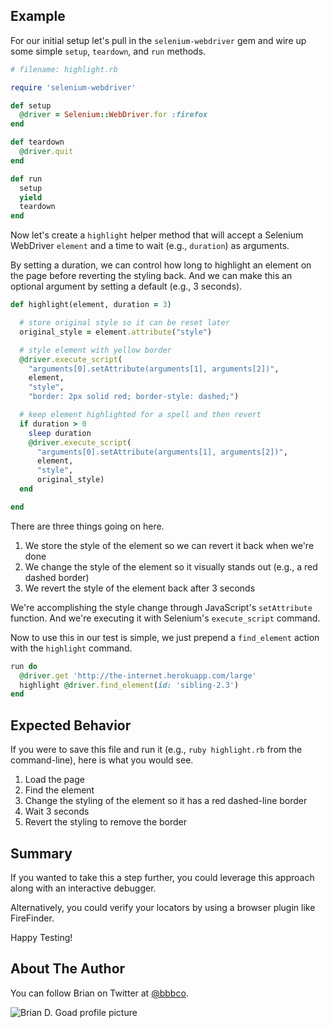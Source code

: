 ## Example

For our initial setup let's pull in the `selenium-webdriver` gem and wire up some simple `setup`, `teardown`, and `run` methods.

```ruby
# filename: highlight.rb

require 'selenium-webdriver'

def setup
  @driver = Selenium::WebDriver.for :firefox
end

def teardown
  @driver.quit
end

def run
  setup
  yield
  teardown
end
```

Now let's create a `highlight` helper method that will accept a Selenium WebDriver `element` and a time to wait (e.g., `duration`) as arguments.

By setting a duration, we can control how long to highlight an element on the page before reverting the styling back. And we can make this an optional argument by setting a default (e.g., 3 seconds).

```ruby
def highlight(element, duration = 3)

  # store original style so it can be reset later
  original_style = element.attribute("style")

  # style element with yellow border
  @driver.execute_script(
    "arguments[0].setAttribute(arguments[1], arguments[2])",
    element,
    "style",
    "border: 2px solid red; border-style: dashed;")

  # keep element highlighted for a spell and then revert
  if duration > 0
    sleep duration
    @driver.execute_script(
      "arguments[0].setAttribute(arguments[1], arguments[2])",
      element,
      "style",
      original_style)
  end

end
```

There are three things going on here.

1. We store the style of the element so we can revert it back when we're done
2. We change the style of the element so it visually stands out (e.g., a red dashed border)
3. We revert the style of the element back after 3 seconds

We're accomplishing the style change through JavaScript's `setAttribute` function. And we're executing it with Selenium's `execute_script` command.

Now to use this in our test is simple, we just prepend a `find_element` action with the `highlight` command.

```ruby
run do
  @driver.get 'http://the-internet.herokuapp.com/large'
  highlight @driver.find_element(id: 'sibling-2.3')
end
```


## Expected Behavior

If you were to save this file and run it (e.g., `ruby highlight.rb` from the command-line), here is what you would see.

1. Load the page
2. Find the element
3. Change the styling of the element so it has a red dashed-line border
4. Wait 3 seconds
5. Revert the styling to remove the border

## Summary

If you wanted to take this a step further, you could leverage this approach along with an interactive debugger.

Alternatively, you could verify your locators by using a browser plugin like FireFinder.

Happy Testing!

## About The Author

You can follow Brian on Twitter at [@bbbco](https://twitter.com/bbbco).

![Brian D. Goad profile picture](/img/authors/brian-goad.jpeg#author-img 'a title')
